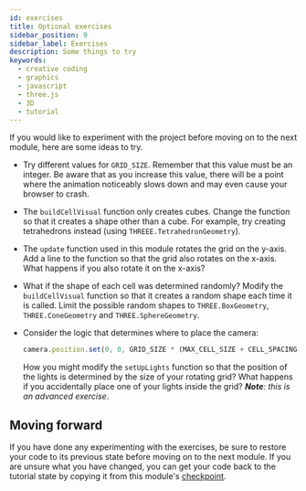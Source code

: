 ```yaml
---
id: exercises
title: Optional exercises
sidebar_position: 9
sidebar_label: Exercises
description: Some things to try
keywords:
  - creative coding
  - graphics
  - javascript
  - three.js
  - 3D
  - tutorial
---
```


If you would like to experiment with the project before moving on to the next module, here are some ideas to try.

* Try different values for `GRID_SIZE`. Remember that this value must be an integer. Be aware that as you increase this value, there will be a point where the animation noticeably slows down and may even cause your browser to crash.
* The `buildCellVisual` function only creates cubes. Change the function so that it creates a shape other than a cube. For example, try creating tetrahedrons instead (using `THREEE.TetrahedronGeometry`).
* The `update` function used in this module rotates the grid on the y-axis. Add a line to the function so that the grid also rotates on the x-axis. What happens if you also rotate it on the x-axis?
* What if the shape of each cell was determined randomly? Modify the `buildCellVisual` function so that it creates a random shape each time it is called. Limit the possible random shapes to `THREE.BoxGeometry`, `THREE.ConeGeometry` and `THREE.SphereGeometry`.
* Consider the logic that determines where to place the camera:
  
  ```javascript
  camera.position.set(0, 0, GRID_SIZE * (MAX_CELL_SIZE + CELL_SPACING));
  ```

  How you might modify the `setUpLights` function so that the position of the lights is determined by the size of your rotating grid? What happens if you accidentally place one of your lights inside the grid? _**Note**: this is an advanced exercise_.

## Moving forward

If you have done any experimenting with the exercises, be sure to restore your code to its previous state before moving on to the next module. If you are unsure what you have changed, you can get your code back to the tutorial state by copying it from this module's [checkpoint](./checkpoint.mdx).
